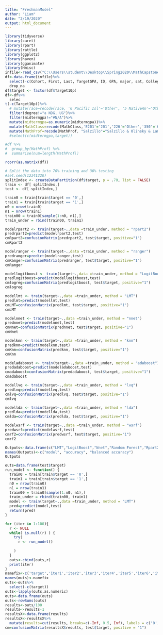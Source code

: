 ---
title: "FreshmanModel"
author: "Liam"
date: "2/19/2020"
output: html_document
---

```{r}
library(tidyverse)
library(caret)
library(rpart)
library(rattle)
library(ggplot2)
library(haven)
library(gganimate)
library(Hmisc)
infile<-read_csv("C:\\Users\\student\\Desktop\\Spring2020\\MathCapstone\\Data\\ModelFileV4.csv")
df<-data.frame(infile)%>%
  select(-c(Cohort, First, Last, TargetGPA, ID, GPA, major, sat, College, race))%>%
  drop_na
df$target <- factor(df$Target10p)
df<-df%>%
  selec
t(-c(Target10p))%>%
  # mutate(race=recode(race, '6 Pacific Isl'='Other', '5 NativeAm'='Other','9 Unkn US'='Other'))%>%
  filter(degree!="a NDG, UG")%>%
  filter(midtermgpa!="#N/A")%>%
  mutate(midtermgpa=as.numeric(midtermgpa))%>%
  mutate(MathClass=recode(MathClass,'E201'='201','226'='Other','350'='Other','122'='Other', '223'='Other'))%>%
  mutate(MathProf=recode(MathProf, "Salzillo"="Salzillo & Olinsky & Lamere & Toce", "Olinsky"="Salzillo & Olinsky & Lamere & Toce", "Lamere"="Salzillo & Olinsky & Lamere & Toce", "Toce"="Salzillo & Olinsky & Lamere & Toce"))
  #select(c(midtermgpa,target))

#df %>%
#  group_by(MathProf) %>%
#  summarise(num=length(MathProf))

```

```{r}
rcorr(as.matrix(df))
```

```{r}
# Split the data into 70% training and 30% testing
#set.seed(12341220)
splitIndex <- createDataPartition(df$target, p = .70, list = FALSE)
train <- df[ splitIndex,]
test <- df[-splitIndex,]
```

```{r}
train0 = train[train$target == '0',]
train1 = train[train$target == '1',]
n0 = nrow(train0)
n1 = nrow(train1)
train00 = train0[sample(1:n0, n1),]
train_under = rbind(train00, train1)
```

```{r}
modelrpart2 <- train(target~.,data =train_under, method = "rpart2")
predrpart2=predict(modelrpart2,test)
cmRpart2=confusionMatrix(predrpart2, test$target, positive="1")
cmRpart2
```

```{r}
modelranger <- train(target~.,data =train_under, method = "ranger")
predranger=predict(modelranger,test)
cmRanger=confusionMatrix(predranger, test$target, positive="1")
cmRanger
```

```{r}
modellogitboost <- train(target~.,data =train_under, method = "LogitBoost")
predlogitboost=predict(modellogitboost,test)
cmlogreg=confusionMatrix(predlogitboost, test$target, positive="1")
cmlogreg
```

```{r}
modellmt <- train(target~.,data =train_under, method = "LMT")
predlmt=predict(modellmt,test)
cmLMT=confusionMatrix(predlmt, test$target, positive="1")
cmLMT
```
  
```{r, message=FALSE}
modelnnet <- train(target~.,data =train_under, method = "nnet")
prednnet=predict(modelnnet,test)
cmNnet=confusionMatrix(prednnet, test$target, positive="1")
cmNnet
```

```{r, message=FALSE}
modelknn <- train(target~.,data =train_under, method = "knn")
predknn=predict(modelknn,test)
cmKnn=confusionMatrix(predknn, test$target, positive="1")
cmKnn
```

```{r}
modeladaboost <- train(target~.,data =train_under, method = "adaboost")
predadaboost=predict(modeladaboost,test)
cmadaboost=confusionMatrix(predadaboost, test$target, positive="1")
cmadaboost
```

```{r}
modellvq <- train(target~.,data =train_under, method = "lvq")
predlvq=predict(modellvq,test)
cmlvq=confusionMatrix(predlvq, test$target, positive="1")
cmlvq
```

```{r}
modellda <- train(target~.,data =train_under, method = "lda")
predlda=predict(modellda,test)
cmlda=confusionMatrix(predlda, test$target, positive="1")
```

```{r}
modelwsrf <- train(target~.,data =train_under, method = "wsrf")
predwsrf=predict(modelwsrf,test)
cmrf2=confusionMatrix(predwsrf, test$target, positive="1")
cmrf2
```

```{r}
Outputs<-data.frame(c("LMT","LogitBoost","Nnet","Random Forest","Rpart2","Knn","adaboost", "lvq", "lda"),c(cmLMT$overall["Accuracy"], cmlogreg$overall["Accuracy"], cmNnet$overall["Accuracy"], cmRanger$overall["Accuracy"], cmRpart2$overall["Accuracy"], cmKnn$overall["Accuracy"], cmadaboost$overall["Accuracy"], cmlvq$overall["Accuracy"], cmlda$overall["Accuracy"]), c(cmLMT$byClass["Balanced Accuracy"], cmlogreg$byClass["Balanced Accuracy"], cmNnet$byClass["Balanced Accuracy"], cmRanger$byClass["Balanced Accuracy"], cmRpart2$byClass["Balanced Accuracy"], cmKnn$byClass["Balanced Accuracy"], cmadaboost$byClass["Balanced Accuracy"], cmlvq$byClass["Balanced Accuracy"], cmlda$byClass["Balanced Accuracy"]))
names(Outputs)<-c("model", "accuracy", "balanced accuracy")
Outputs
```

```{r}
outs=data.frame(test$target)
run_model <- function() {
  train0 = train[train$target == '0',]
  train1 = train[train$target == '1',]
  n0 = nrow(train0)
  n1 = nrow(train1)
  train00 = train0[sample(1:n0, n1),]
  train_under = rbind(train00, train1)
  model <- train(target~.,data =train_under, method = "LMT")
  pred=predict(model,test)
  return(pred)
}

for (iter in 1:100){
  r <- NULL
  while( is.null(r) ) {
    try(
      r <- run_model()
      
    )
  }
  outs<-cbind(outs,r)
  print(iter)
}
namefix<-c('target','iter1','iter2','iter3','iter4','iter5','iter6','iter7','iter8','iter9','iter10','iter11','iter12','iter13','iter14','iter15','iter16','iter17','iter18','iter19','iter20','iter21','iter22','iter23','iter24','iter25','iter26','iter27','iter28','iter29','iter30','iter31','iter32','iter33','iter34','iter35','iter36','iter37','iter38','iter39','iter40','iter41','iter42','iter43','iter44','iter45','iter46','iter47','iter48','iter49','iter50','iter51','iter52','iter53','iter54','iter55','iter56','iter57','iter58','iter59','iter60','iter61','iter62','iter63','iter64','iter65','iter66','iter67','iter68','iter69','iter70','iter71','iter72','iter73','iter74','iter75','iter76','iter77','iter78','iter79','iter80','iter81','iter82','iter83','iter84','iter85','iter86','iter87','iter88','iter89','iter90','iter91','iter92','iter93','iter94','iter95','iter96','iter97','iter98','iter99','iter100')
names(outs)<-namefix
outs<-outs%>%
  select(-c(target))
outs<-lapply(outs,as.numeric)
outs<-data.frame(outs)
outs<-rowSums(outs)
results<-outs/100
results<-results-1
resultsX<-data.frame(results)
resultsX<-resultsX%>%
  mutate(results=cut(results, breaks=c(-Inf, 0.5, Inf), labels = c('0','1')))
cm=confusionMatrix(resultsX$results, test$target, positive = "1")
```